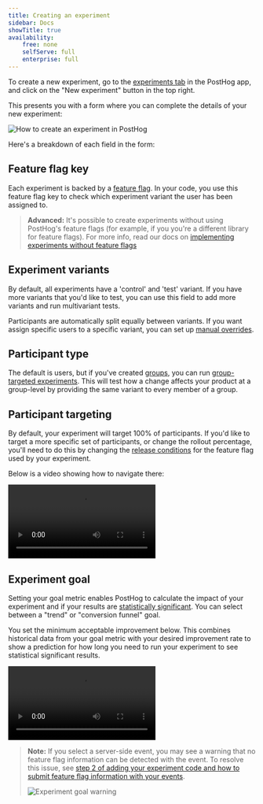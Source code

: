 ```yaml
---
title: Creating an experiment
sidebar: Docs
showTitle: true
availability:
    free: none
    selfServe: full
    enterprise: full
---
```


To create a new experiment, go to the [experiments tab](https://app.posthog.com/experiments) in the PostHog app, and click on the "New experiment" button in the top right.

This presents you with a form where you can complete the details of your new experiment:

![How to create an experiment in PostHog](../../images/features/experiments/create-experiment.png)

Here's a breakdown of each field in the form:

## Feature flag key

Each experiment is backed by a [feature flag](/docs/feature-flags/manual). In your code, you use this feature flag key to check which experiment variant the user has been assigned to. 

> **Advanced:** It's possible to create experiments without using PostHog's feature flags (for example, if you you're a different library for feature flags). For more info, read our docs on [implementing experiments without feature flags](/docs/experiments/running-experiments-without-feature-flags) 

## Experiment variants

By default, all experiments have a 'control' and 'test' variant. If you have more variants that you'd like to test, you can use this field to add more variants and run multivariant tests.

Participants are automatically split equally between variants. If you want assign specific users to a specific variant, you can set up [manual overrides](/docs/experiments/common-questions#how-do-i-assign-a-specific-person-to-the-controltest-variant-in-an-experiment).

## Participant type

The default is users, but if you've created [groups](/docs/product-analytics/group-analytics), you can run [group-targeted experiments](/blog/running-group-targeted-ab-tests). This will test how a change affects your product at a group-level by providing the same variant to every member of a group.

## Participant targeting

By default, your experiment will target 100% of participants. If you'd like to target a more specific set of participants, or change the rollout percentage, you'll need to do this by changing the [release conditions](docs/feature-flags/creating-feature-flags#release-conditions) for the feature flag used by your experiment.

Below is a video showing how to navigate there:

![How to set experiment feature flag release conditions](../../images/features/experiments/set-experiment-rollout.mp4)

## Experiment goal

Setting your goal metric enables PostHog to calculate the impact of your experiment and if your results are [statistically significant](/docs/experiments/significance). You can select between a "trend" or "conversion funnel" goal.

You set the minimum acceptable improvement below. This combines historical data from your goal metric with your desired improvement rate to show a prediction for how long you need to run your experiment to see statistical significant results.

![Minimum acceptable improvement calculator](../../images/features/experiments/improvement-calculator.mp4)

> **Note:** If you select a server-side event, you may see a warning that no feature flag information can be detected with the event. To resolve this issue, see [step 2 of adding your experiment code and how to submit feature flag information with your events](/docs/experiments/adding-experiment-code#step-2-server-side-only-add-the-feature-flag-property-to-your-events).
> 
> ![Experiment goal warning](../../images/features/experiments/experiment-goal-warning.png)